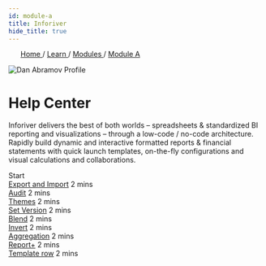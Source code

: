 ```yaml
---
id: module-a
title: Inforiver
hide_title: true
---
```



<nav
  aria-label="breadcrumbs"
  itemscope=""
  itemtype="https://schema.org/BreadcrumbList"
  className={styles.breadcrumbs}>
  <ul class="breadcrumbs breadcrumbs--lg" style={{padding:"5px 10px"}}>
    <a className={clsx(styles.breadcrumbsLink, "breabreadcrumbs__link")} href="/">
      Home
    </a>
    <span style={{ padding: 0 }}>/</span>
    <a
      className={clsx(styles.breadcrumbsLink, "breabreadcrumbs__link","breadcrumbs__item--active")}
      href="/learn/modules/module-a">
        Learn
    </a>
    <span style={{ padding: 0 }}>/</span>
     <a className={clsx(styles.breadcrumbsLink, "breabreadcrumbs__link")} href="/learn/modules/module-a">
      Modules
    </a>
    <span style={{ padding: 0 }}>/</span>
     <a className={clsx(styles.breadcrumbsLink,styles.breadcrumbsLinkActive)} href="/learn/modules/module-a">
      Module A
    </a>
  </ul>
</nav>

<div className={clsx(styles.page, "item shadow--md")}>
  <div style={{ display: "flex", alignItems: "flex-start" }}>
    <img alt="Dan Abramov Profile" src={useBaseUrl("/img/generic-trophy.svg")} />
    <div style={{ padding: "2rem" }}>
      <div style={{ textAlign: "left" }}>
        <h1>Help Center</h1>
      </div>
      <div style={{ textAlign: "left" }}>
        <p>
          Inforiver delivers the best of both worlds – spreadsheets &
          standardized BI reporting and visualizations – through a low-code /
          no-code architecture. Rapidly build dynamic and interactive formatted
          reports & financial statements with quick launch templates, on-the-fly
          configurations and visual calculations and collaborations.
        </p>
        <div>
          <Link
            className="button button--outline button--secondary button--lg"
            to="learn/export-and-import">
            <div>Start</div>
          </Link>
        </div>
      </div>
      <div>
        <div style={{ padding: "2.5rem 0" }}>
          <div className={styles.unitColumn}>
            <a href="module-a/export-and-import">Export and Import</a>
            <span> 2 mins</span>
          </div>
          <div className={styles.unitColumn}>
            <a href="module-a/audit">Audit</a>
            <span> 2 mins</span>
          </div>
          <div className={styles.unitColumn}>
            <a href="module-a/themes">Themes</a>
            <span> 2 mins</span>
          </div>
          <div className={styles.unitColumn}>
            <a href="module-a/set-version">Set Version</a>
            <span> 2 mins</span>
          </div>
          <div className={styles.unitColumn}>
            <a href="module-a/blend">Blend</a>
            <span> 2 mins</span>
          </div>
          <div className={styles.unitColumn}>
            <a href="module-a/invert">Invert</a>
            <span> 2 mins</span>
          </div>
          <div className={styles.unitColumn}>
            <a href="module-a/aggregation">Aggregation</a>
            <span> 2 mins</span>
          </div>
          <div className={styles.unitColumn}>
            <a href="module-a/report">Report+</a>
            <span> 2 mins</span>
          </div>
          <div className={styles.unitColumn}>
            <a href="module-a/template-row">Template row</a>
            <span> 2 mins</span>
          </div>
        </div>
      </div>
    </div>
  </div>
</div>
